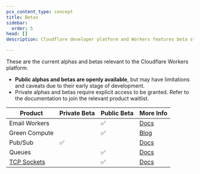 ```yaml
---
pcx_content_type: concept
title: Betas
sidebar:
  order: 5
head: []
description: Cloudflare developer platform and Workers features beta status.

---
```


These are the current alphas and betas relevant to the Cloudflare Workers platform.

* **Public alphas and betas are openly available**, but may have limitations and caveats due to their early stage of development.
* Private alphas and betas require explicit access to be granted. Refer to the documentation to join the relevant product waitlist.

| Product                                           | Private Beta | Public Beta | More Info                                                                   |
| ------------------------------------------------- | ------------ | ----------- | --------------------------------------------------------------------------- |
| Email Workers                                     |              | ✅           | [Docs](/email-routing/email-workers/)                                       |
| Green Compute                                     |              | ✅           | [Blog](https://blog.cloudflare.com/earth-day-2022-green-compute-open-beta/) |
| Pub/Sub                                           | ✅            |             | [Docs](/pub-sub)                                                            |
| Queues                                            |              | ✅           | [Docs](/queues)                                                             |
| [TCP Sockets](/workers/runtime-apis/tcp-sockets/) |              | ✅           | [Docs](/workers/runtime-apis/tcp-sockets)                                   |
